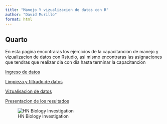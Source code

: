 ---
title: "Manejo Y vizualizacion de datos con R"
author: "David Murillo"
format: html
---

## Quarto

En esta pagina encontraras los ejercicios de la capacitancion de manejo y vizualizacion de datos con Rstudio, asi mismo encontraras las asignaciones que tendras que realizar dia con dia hasta terminar la capacitancion

[Ingreso de datos](Clase1.html)

[Limpieza y filtrado de datos](Clase2.html)

[Vizualisacion de datos](Clase3.html)

[Presentacion de los resultados](Clase4.html)


![HN Biology Investigation](HN Cursos publicidad/HN Biology Inv large.jpg)